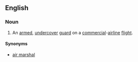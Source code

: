 ==English==
{{wikipedia}}
===Noun===
{{en-noun|sg=[[sky]] [[marshal]]}}
#{{US}} An [[armed]], [[undercover]] [[guard]] on a [[commercial]]-[[airline]] [[flight]].
====Synonyms====
*[[air marshal]]